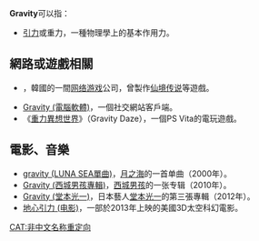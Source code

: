 '''Gravity'''可以指：
* [[引力|引力]]或重力，一種物理學上的基本作用力。

==網路或遊戲相關==
* {{tsl|en|Gravity_(company)|Gravity (公司)}}，韓國的一間[[网络游戏|网络游戏]]公司，曾製作[[仙境传说|仙境传说]]等遊戲。
* [[Gravity_(電腦軟體)|Gravity (電腦軟體)]]，一個社交網站客戶端。
* 《[[重力異想世界|重力異想世界]]》（Gravity Daze），一個PS Vita的電玩遊戲。

==電影、音樂==
* [[gravity_(LUNA_SEA單曲)|gravity (LUNA SEA單曲)]]，[[月之海|月之海]]的一首单曲（2000年）。
* [[Gravity_(西城男孩專輯)|Gravity (西城男孩專輯)]]，[[西城男孩|西城男孩]]的一张专辑（2010年）。
* [[Gravity_(堂本光一)|Gravity (堂本光一)]]，日本藝人[[堂本光一|堂本光一]]的第三張專輯（2012年）。
* [[地心引力_(电影)|地心引力 (电影)]]，一部於2013年上映的美國3D太空科幻電影。

{{disambig}}
[[CAT:非中文名称重定向|CAT:非中文名称重定向]]
